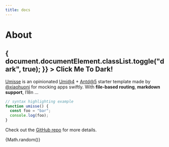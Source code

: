 ```yaml
---
title: docs
---
```


<div>
  <h1>About</h1>
  <h2
    onClick={() => {
      document.documentElement.classList.toggle("dark", true);
    }}
  >
    Click Me To Dark!
  </h2>
</div>

[Umisse](https://github.com/xiaohuoni/umisse) is an opinionated [Umi@4](https://github.com/umijs/umi) + [Antd@5](https://github.com/ant-design/ant-design) starter template made by [@xiaohuoni](https://github.com/xiaohuoni) for mocking apps swiftly. With **file-based routing**, **markdown support**, I18n ...

```js
// syntax highlighting example
function umisse() {
  const foo = "bar";
  console.log(foo);
}
```

Check out the [GitHub repo](https://github.com/xiaohuoni/umisse) for more details.

<p>{Math.random()}</p>
